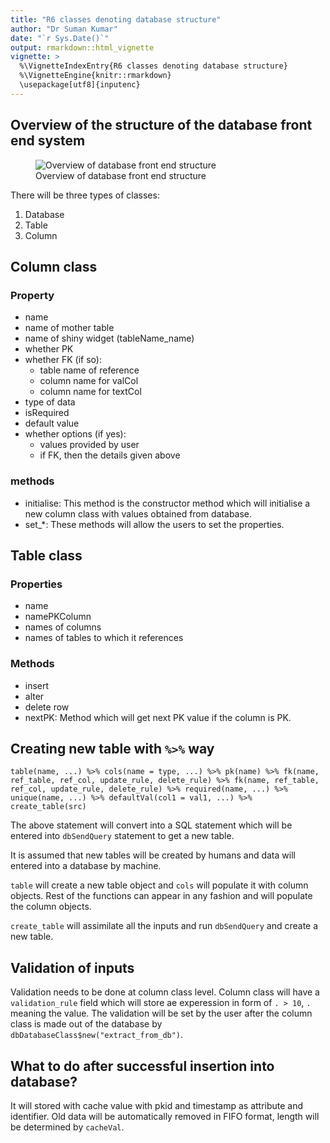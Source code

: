 ```yaml
---
title: "R6 classes denoting database structure"
author: "Dr Suman Kumar"
date: "`r Sys.Date()`"
output: rmarkdown::html_vignette
vignette: >
  %\VignetteIndexEntry{R6 classes denoting database structure}
  %\VignetteEngine{knitr::rmarkdown}
  \usepackage[utf8]{inputenc}
---
```


## Overview of the structure of the database front end system

![Overview of database front end structure](overview.svg)


There will be three types of classes:

1. Database
2. Table
3. Column

## Column class

### Property

- name
- name of mother table
- name of shiny widget (tableName_name)
- whether PK
- whether FK (if so):
    - table name of reference
    - column name for valCol
    - column name for textCol
- type of data
- isRequired
- default value
- whether options (if yes):
    - values provided by user
    - if FK, then the details given above

### methods

- initialise: This method is the constructor method which will initialise a new column class with values obtained from database.
- set_*: These methods will allow the users to set the properties.

## Table class

### Properties

- name
- namePKColumn
- names of columns
- names of tables to which it references

### Methods

- insert
- alter
- delete row
- nextPK: Method which will get next PK value if the column is PK.

## Creating new table with `%>%` way

```
table(name, ...) %>% cols(name = type, ...) %>% pk(name) %>% fk(name, ref_table, ref_col, update_rule, delete_rule) %>% fk(name, ref_table, ref_col, update_rule, delete_rule) %>% required(name, ...) %>% unique(name, ...) %>% defaultVal(col1 = val1, ...) %>% create_table(src)
```

The above statement will convert into a SQL statement which will be entered into `dbSendQuery` statement to get a new table.

It is assumed that new tables will be created by humans and data will entered into a database by machine.

`table` will create a new table object and `cols` will populate it with column objects. Rest of the functions can appear in any fashion and will populate the column objects.

`create_table` will assimilate all the inputs and run `dbSendQuery` and create a new table.

## Validation of inputs

Validation needs to be done at column class level. Column class will have a `validation_rule` field which will store ae experession in form of `. > 10`, `.` meaning the value. The validation will be set by the user after the column class is made out of the database by `dbDatabaseClass$new("extract_from_db")`.

## What to do after successful insertion into database?

It will stored with cache value with pkid and timestamp as attribute and identifier. Old data will be automatically removed in FIFO format, length will be determined by `cacheVal`.
